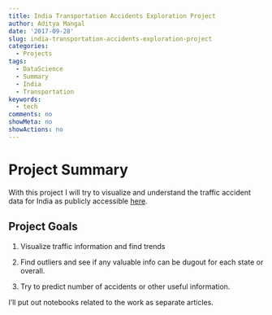 ```yaml
---
title: India Transportation Accidents Exploration Project
author: Aditya Mangal
date: '2017-09-28'
slug: india-transportation-accidents-exploration-project
categories:
  - Projects
tags:
  - DataScience
  - Summary
  - India
  - Transportation
keywords:
  - tech
comments: no
showMeta: no
showActions: no
---
```


# Project Summary

With this project I will try to visualize and understand the traffic accident data for India as publicly accessible [here](https://data.gov.in/). 

## Project Goals

1. Visualize traffic information and find trends

2. Find outliers and see if any valuable info can be dugout for each state or overall.

3. Try to predict number of accidents or other useful information.

I'll put out notebooks related to the work as separate articles.
